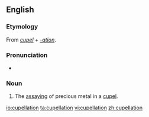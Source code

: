 ==English==

===Etymology===
From ''[[cupel]]'' + ''[[-ation]]''.

===Pronunciation===
* {{IPA|/kjuːpəˈleɪʃən/}}

===Noun===
{{en-noun}}

# The [[assaying]] of precious metal in a [[cupel]].

[[io:cupellation]]
[[ta:cupellation]]
[[vi:cupellation]]
[[zh:cupellation]]